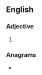 ==English==

===Adjective===
{{head|en|adjective}}

# {{obsolete spelling of|clear|lang=en}}

===Anagrams===
* {{anagrams|en|a=aceelr|Carlee|Cereal|alerce|cereal|claree|relace}}